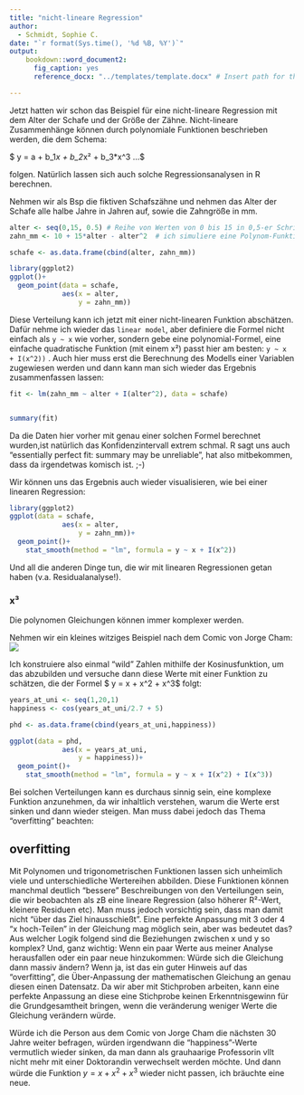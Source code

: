```yaml
---
title: "nicht-lineare Regression"
author:
  - Schmidt, Sophie C.
date: "`r format(Sys.time(), '%d %B, %Y')`"
output: 
    bookdown::word_document2:
      fig_caption: yes
      reference_docx: "../templates/template.docx" # Insert path for the DOCX file

---
```


Jetzt hatten wir schon das Beispiel für eine nicht-lineare Regression mit dem Alter der Schafe und der Größe der Zähne. Nicht-lineare Zusammenhänge können durch polynomiale Funktionen beschrieben werden, die dem Schema:

$ y = a + b_1*x + b_2*x² + b_3*x^3 ...$

folgen. Natürlich lassen sich auch solche Regressionsanalysen in R berechnen.


Nehmen wir als Bsp die fiktiven Schafszähne und nehmen das Alter der Schafe alle halbe Jahre in Jahren auf, sowie die Zahngröße in mm. 

```r
alter <- seq(0,15, 0.5) # Reihe von Werten von 0 bis 15 in 0,5-er Schritten
zahn_mm <- 10 + 15*alter - alter^2  # ich simuliere eine Polynom-Funktion für die Abfolge von mm Angaben

schafe <- as.data.frame(cbind(alter, zahn_mm))

library(ggplot2)
ggplot()+
  geom_point(data = schafe,
             aes(x = alter,
                 y = zahn_mm))


```

Diese Verteilung kann ich jetzt mit einer nicht-linearen Funktion abschätzen. Dafür nehme ich wieder das `linear model`, aber definiere die Formel nicht einfach als `y ~ x`  wie vorher, sondern gebe eine polynomial-Formel, eine einfache quadratische Funktion (mit einem x²) passt hier am besten: `y ~ x + I(x^2))` . Auch hier muss erst die Berechnung des Modells einer Variablen zugewiesen werden und dann kann man sich wieder das Ergebnis zusammenfassen lassen:

```r
fit <- lm(zahn_mm ~ alter + I(alter^2), data = schafe) 


summary(fit)

```
Da die Daten hier vorher mit genau einer solchen Formel berechnet wurden,ist natürlich das Konfidenzintervall extrem schmal. R sagt uns auch "essentially perfect fit: summary may be unreliable", hat also mitbekommen, dass da irgendetwas komisch ist. ;-)

Wir können uns das Ergebnis auch wieder visualisieren, wie bei einer linearen Regression: 

```r

library(ggplot2)
ggplot(data = schafe,
             aes(x = alter,
                 y = zahn_mm))+
  geom_point()+
    stat_smooth(method = "lm", formula = y ~ x + I(x^2))


```


Und all die anderen Dinge tun, die wir mit linearen Regressionen getan haben (v.a. Residualanalyse!). 

### x³

Die polynomen Gleichungen können immer komplexer werden. 

Nehmen wir ein kleines witziges Beispiel nach dem Comic von Jorge Cham:
![](http://phdcomics.com/comics/archive/phd120415s.gif)

Ich konstruiere also einmal "wild" Zahlen mithilfe der Kosinusfunktion, um das abzubilden und versuche dann diese Werte mit einer Funktion zu schätzen, die der Formel $ y = x + x^2 + x^3$ folgt:

```r
years_at_uni <- seq(1,20,1)
happiness <- cos(years_at_uni/2.7 + 5)

phd <- as.data.frame(cbind(years_at_uni,happiness))

ggplot(data = phd,
             aes(x = years_at_uni,
                 y = happiness))+
  geom_point()+
    stat_smooth(method = "lm", formula = y ~ x + I(x^2) + I(x^3))
```
Bei solchen Verteilungen kann es durchaus sinnig sein, eine komplexe Funktion anzunehmen, da wir inhaltlich verstehen, warum die Werte erst sinken und dann wieder steigen. 
Man muss dabei jedoch das Thema "overfitting" beachten:

## overfitting
Mit Polynomen und trigonometrischen Funktionen lassen sich unheimlich viele und unterschiedliche Wertereihen abbilden. Diese Funktionen können manchmal deutlich "bessere" Beschreibungen von den Verteilungen sein, die wir beobachten als zB eine lineare Regression (also höherer R²-Wert, kleinere Residuen etc). Man muss jedoch vorsichtig sein, dass man damit nicht "über das Ziel hinausschießt". Eine perfekte Anpassung mit 3 oder 4 "x hoch-Teilen" in der Gleichung mag möglich sein, aber was bedeutet das? Aus welcher Logik folgend sind die Beziehungen zwischen x und y so komplex? Und, ganz wichtig: Wenn ein paar Werte aus meiner Analyse herausfallen oder ein paar neue hinzukommen: Würde sich die Gleichung dann massiv ändern? Wenn ja, ist das ein guter Hinweis auf das "overfitting", die Über-Anpassung der mathematischen Gleichung an genau diesen einen Datensatz. Da wir aber mit Stichproben arbeiten, kann eine perfekte Anpassung an diese eine Stichprobe keinen Erkenntnisgewinn für die Grundgesamtheit bringen, wenn die veränderung weniger Werte die Gleichung verändern würde.   

Würde ich die Person aus dem Comic von Jorge Cham die nächsten 30 Jahre weiter befragen, würden irgendwann die "happiness"-Werte vermutlich wieder sinken, da man dann als grauhaarige Professorin vllt nicht mehr mit einer Doktorandin verwechselt werden möchte. Und dann würde die Funktion $y = x + x^2 + x^3$ wieder nicht passen, ich bräuchte eine neue.  
